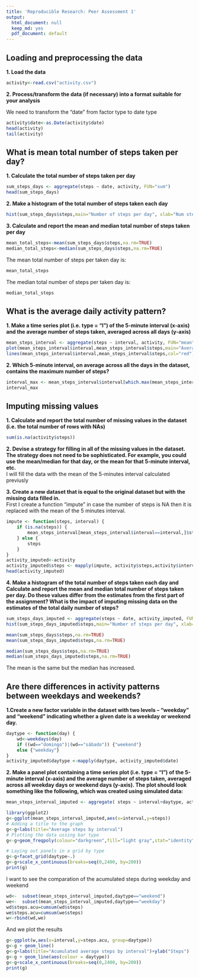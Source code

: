```yaml
---
title: 'Reproducible Research: Peer Assessment 1'
output:
  html_document: null
  keep_md: yes
  pdf_document: default
---
```



## Loading and preprocessing the data  
**1. Load the data **
```r
activity<-read.csv("activity.csv")
```

**2. Process/transform the data (if necessary) into a format suitable for your analysis**  

We need to transform the "date" from factor type to date type

```r
activity$date<-as.Date(activity$date)
head(activity)
tail(activity)
```

## What is mean total number of steps taken per day?
**1. Calculate the total number of steps taken per day**

```r
sum_steps_days <- aggregate(steps ~ date, activity, FUN="sum")
head(sum_steps_days)
```

**2. Make a histogram of the total number of steps taken each day**


```r

hist(sum_steps_days$steps,main="Number of steps per day", xlab="Num steps",ylab="",col="red")
```

**3. Calculate and report the mean and median total number of steps taken per day**
```r
mean_total_steps<-mean(sum_steps_days$steps,na.rm=TRUE)
median_total_steps<-median(sum_steps_days$steps,na.rm=TRUE)
```
The mean total number of steps per taken day is:
```r
mean_total_steps
```

The median total number of steps per taken day is:
```r
median_total_steps
```

## What is the average daily activity pattern?
**1. Make a time series plot (i.e. type = "l") of the 5-minute interval (x-axis) and the average number of steps taken, averaged across all days (y-axis)**

```r
mean_steps_interval <- aggregate(steps ~ interval, activity, FUN="mean")
plot(mean_steps_interval$interval,mean_steps_interval$steps,main="Average daily activity pattern", ylab="Num steps",xlab="Interval",type="n")
lines(mean_steps_interval$interval,mean_steps_interval$steps,col="red")
```

**2. Which 5-minute interval, on average across all the days in the dataset, contains the maximum number of steps?**
```r
interval_max <- mean_steps_interval$interval[which.max(mean_steps_interval$steps)]
interval_max
```


## Imputing missing values

**1. Calculate and report the total number of missing values in the dataset (i.e. the total number of rows with NAs)**

```r
sum(is.na(activity$steps))
```

**2. Devise a strategy for filling in all of the missing values in the dataset. The strategy does not need to be sophisticated. For example, you could use the mean/median for that day, or the mean for that 5-minute interval, etc.**  
I will fill the data with the mean of the 5-minutes interval calculated previusly

**3. Create a new dataset that is equal to the original dataset but with the missing data filled in.**  
First I create a function "impute" in case the number of steps is NA then it is replaced with the mean of the 5 minutes interval.

```r
impute <- function(steps, interval) {
    if (is.na(steps)) {
        mean_steps_interval[mean_steps_interval$interval==interval,]$steps
    } else {
        steps
    }
}
activity_imputed<-activity
activity_imputed$steps <- mapply(impute, activity$steps,activity$interval)
head(activity_imputed)
```

**4. Make a histogram of the total number of steps taken each day and Calculate and report the mean and median total number of steps taken per day. Do these values differ from the estimates from the first part of the assignment? What is the impact of imputing missing data on the estimates of the total daily number of steps?**

```r
sum_steps_days_imputed <- aggregate(steps ~ date, activity_imputed, FUN="sum")
hist(sum_steps_days_imputed$steps,main="Number of steps per day", xlab="Num steps",ylab="",col="red")

mean(sum_steps_days$steps,na.rm=TRUE)
mean(sum_steps_days_imputed$steps,na.rm=TRUE)

median(sum_steps_days$steps,na.rm=TRUE)
median(sum_steps_days_imputed$steps,na.rm=TRUE)
```
The mean is the same but the median has increased.



## Are there differences in activity patterns between weekdays and weekends?

**1.Create a new factor variable in the dataset with two levels -- "weekday" and "weekend" indicating whether a given date is a weekday or weekend day.**
```r

daytype <- function(day) {
    wd<-weekdays(day)
    if ((wd=="domingo")|(wd=="sábado")) {"weekend"}
    else {"weekday"}
}
activity_imputed$daytype <-mapply(daytype, activity_imputed$date)
```

**2. Make a panel plot containing a time series plot (i.e. type = "l") of the 5-minute interval (x-axis) and the average number of steps taken, averaged across all weekday days or weekend days (y-axis). The plot should look something like the following, which was created using simulated data:**

```r
mean_steps_interval_imputed <- aggregate( steps ~ interval+daytype, activity_imputed, FUN="mean")

library(ggplot2)
g<-ggplot(mean_steps_interval_imputed,aes(x=interval,y=steps))
# Adding a title to the graph
g<-g+labs(title="Average steps by interval")
# Plotting the data ussing bar type 
g<-g+geom_freqpoly(colour="darkgreen",fill="light gray",stat="identity")

# Laying out panels in a grid by type
g<-g+facet_grid(daytype~.)
g<-g+scale_x_continuous(breaks=seq(0,2400, by=200))
print(g)
```


I want to see the comparation of the acumulated steps during weekday and weekend
```r
wd<-  subset(mean_steps_interval_imputed,daytype=="weekend")
we<-  subset(mean_steps_interval_imputed,daytype=="weekday")
wd$steps.acu=cumsum(wd$steps)
we$steps.acu=cumsum(we$steps)
w<-rbind(wd,we)
```

And we plot the results 
```r
g<-ggplot(w,aes(x=interval,y=steps.acu, group=daytype))
g<-g + geom_line()
g<-g+labs(title="Acumulated average steps by interval")+ylab("Steps")
g<-g + geom_line(aes(colour = daytype))
g<-g+scale_x_continuous(breaks=seq(0,2400, by=200))
print(g)
```
